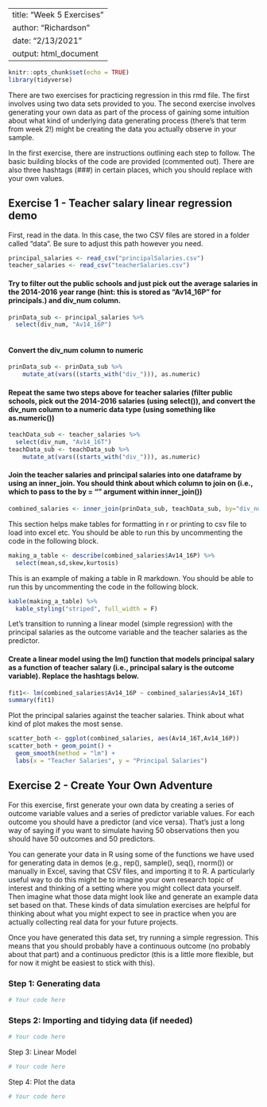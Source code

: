 --
title: "Week 5 Exercises"
author: "Richardson"
date: "2/13/2021"
output: html_document
---

```r
knitr::opts_chunk$set(echo = TRUE)
library(tidyverse)
```

There are two exercises for practicing regression in this rmd file. The first involves using two data sets provided to you. The second exercise involves generating your own data as part of the process of gaining some intuition about what kind of underlying data generating process (there's that term from week 2!) might be creating the data you actually observe in your sample.

In the first exercise, there are instructions outlining each step to follow. The basic building blocks of the code are provided (commented out). There are also three hashtags (\#\#\#) in certain places, which you should replace with your own values.

## Exercise 1 - Teacher salary linear regression demo

First, read in the data. In this case, the two CSV files are stored in a folder called "data". Be sure to adjust this path however you need.

```r
principal_salaries <- read_csv("principalSalaries.csv")
teacher_salaries <- read_csv("teacherSalaries.csv")
```

#### Try to filter out the public schools and just pick out the average salaries in the 2014-2016 year range (hint: this is stored as "Av14_16P" for principals.) and div_num column.

```r
prinData_sub <- principal_salaries %>%
  select(div_num, "Av14_16P") 
  

```

#### Convert the div_num column to numeric

```r
prinData_sub <- prinData_sub %>%
    mutate_at(vars((starts_with("div_"))), as.numeric)
```

#### Repeat the same two steps above for teacher salaries (filter public schools, pick out the 2014-2016 salaries (using select()), and convert the div_num column to a numeric data type (using something like as.numeric())

```r
teachData_sub <- teacher_salaries %>%
  select(div_num, "Av14_16T") 
teachData_sub <- teachData_sub %>%
    mutate_at(vars((starts_with("div_"))), as.numeric)
```

#### Join the teacher salaries and principal salaries into one dataframe by using an inner_join. You should think about which column to join on (i.e., which to pass to the by = "" argument within inner_join())

```r
combined_salaries <- inner_join(prinData_sub, teachData_sub, by="div_num")

```

This section helps make tables for formatting in r or printing to csv file to load into excel etc. You should be able to run this by uncommenting the code in the following block.

```r
making_a_table <- describe(combined_salaries$Av14_16P) %>%
  select(mean,sd,skew,kurtosis)
```

This is an example of making a table in R markdown. You should be able to run this by uncommenting the code in the following block.

```r
kable(making_a_table) %>% 
  kable_styling("striped", full_width = F) 
```

Let's transition to running a linear model (simple regression) with the principal salaries as the outcome variable and the teacher salaries as the predictor.

#### Create a linear model using the lm() function that models principal salary as a function of teacher salary (i.e., principal salary is the outcome variable). Replace the hashtags below.

```r
fit1<- lm(combined_salaries$Av14_16P ~ combined_salaries$Av14_16T)
summary(fit1)
```

Plot the principal salaries against the teacher salaries. Think about what kind of plot makes the most sense.

```r
scatter_both <- ggplot(combined_salaries, aes(Av14_16T,Av14_16P))
scatter_both + geom_point() +
  geom_smooth(method = "lm") +
  labs(x = "Teacher Salaries", y = "Principal Salaries")
```

## Exercise 2 - Create Your Own Adventure

For this exercise, first generate your own data by creating a series of outcome variable values and a series of predictor variable values. For each outcome you should have a predictor (and vice versa). That's just a long way of saying if you want to simulate having 50 observations then you should have 50 outcomes and 50 predictors.

You can generate your data in R using some of the functions we have used for generating data in demos (e.g., rep(), sample(), seq(), rnorm()) or manually in Excel, saving that CSV files, and importing it to R. A particularly useful way to do this might be to imagine your own research topic of interest and thinking of a setting where you might collect data yourself. Then imagine what those data might look like and generate an example data set based on that. These kinds of data simulation exercises are helpful for thinking about what you might expect to see in practice when you are actually collecting real data for your future projects.

Once you have generated this data set, try running a simple regression. This means that you should probably have a continuous outcome (no probably about that part) and a continuous predictor (this is a little more flexible, but for now it might be easiest to stick with this).

### Step 1: Generating data 

```r
# Your code here
```

### Steps 2: Importing and tidying data (if needed)

```r
# Your code here
```

Step 3: Linear Model

```r
# Your code here
```

Step 4: Plot the data

```r
# Your code here
```